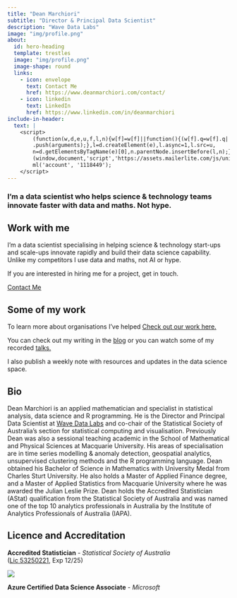 ```yaml
---
title: "Dean Marchiori"
subtitle: "Director & Principal Data Scientist"
description: "Wave Data Labs"
image: "img/profile.png"
about:
  id: hero-heading
  template: trestles
  image: "img/profile.png"
  image-shape: round
  links:
    - icon: envelope
      text: Contact Me
      href: https://www.deanmarchiori.com/contact/
    - icon: linkedin
      text: LinkedIn
      href: https://www.linkedin.com/in/deanmarchiori
include-in-header: 
  text: |
    <script>
        (function(w,d,e,u,f,l,n){w[f]=w[f]||function(){(w[f].q=w[f].q||[])
        .push(arguments);},l=d.createElement(e),l.async=1,l.src=u,
        n=d.getElementsByTagName(e)[0],n.parentNode.insertBefore(l,n);})
        (window,document,'script','https://assets.mailerlite.com/js/universal.js','ml');
        ml('account', '1118449');
    </script>
---
```


### I'm a data scientist who helps science & technology teams innovate faster with data and maths. Not hype. 

:::{#hero-heading}

## Work with me  

I'm a data scientist specialising in helping science & technology start-ups and scale-ups innovate
rapidly and build their data science capability. Unlike my competitors I use data
and maths, not AI or hype.  

If you are interested in hiring me for a project, get in touch.   

<a href="https://www.wavedatalabs.com.au/contact/" class="btn btn-outline-info btn-lg active" role="button" aria-pressed="true">Contact Me</a>


## Some of my work 

To learn more about organisations I've helped [Check out our work here.](https://www.wavedatalabs.com.au/services/)  

You can check out my writing in the [blog](posts/index.qmd) or you can 
watch some of my recorded [talks.](talks/index.qmd)   

I also publish a weekly note with resources and updates in the data science space. 

<div class="ml-embedded" data-form="jStmTX"></div>

:::   

## Bio 
Dean Marchiori is an applied mathematician and specialist in statistical analysis, data science and R programming. He is the Director and Principal Data Scientist at [Wave Data Labs](https://www.wavedatalabs.com.au/) and co-chair of the Statistical Society of Australia’s section for statistical computing and visualisation. Previously Dean was also a sessional teaching academic in the School of Mathematical and Physical Sciences at Macquarie University. His areas of specialisation are in time series modelling & anomaly detection, geospatial analytics, unsupervised clustering methods and the R programming language. Dean obtained his Bachelor of Science in Mathematics with University Medal from Charles Sturt University. He also holds a Master of Applied Finance degree, and a Master of Applied Statistics from Macquarie University where he was awarded the Julian Leslie Prize. Dean holds the Accredited Statistician (AStat) qualification from the Statistical Society of Australia and was named one of the top 10 analytics professionals in Australia by the Institute of Analytics Professionals of Australia (IAPA).




## Licence and Accreditation  

 **Accredited Statistician** - *Statistical Society of Australia*   
 ([Lic 53250221](https://www.statsoc.org.au/Sys/PublicProfile/53250221/4702721), Exp 12/25)

![](img/SSA_2025.png)
 
 **Azure Certified Data Science Associate** - *Microsoft*   
 
<div data-iframe-width="150" data-iframe-height="270" data-share-badge-id="80e6017b-6e52-4d87-a9e4-d84781bf7280" data-share-badge-host="https://www.credly.com"></div><script type="text/javascript" async src="//cdn.credly.com/assets/utilities/embed.js"></script>